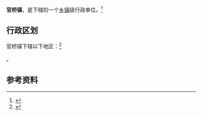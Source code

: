 {{中国乡级行政区|42/12/21/102/000}}

'''官桥镇'''，是{{PRC admin/fullname|42/12/21/102/000|3}}下辖的一个[[乡镇|乡镇]]级行政单位。<ref>{{PRC admin/ref sgc|{{PRC admin/parent|42/12/21/102/000}}}}</ref>

== 行政区划 ==

官桥镇下辖以下地区：<ref>{{PRC admin/ref sgc|42/12/21/102/000}}</ref>

{{PRC admin/children|42/12/21/102/000}}。

== 参考资料 ==

{{reflist}}

{{行政区划小作品}}
{{PRC admin/navcat|42/12/21/102/000}}